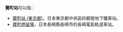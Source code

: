 {{NoteTA
|T=zh-hans:宝町站;zh-hk:寶町站;zh-tw:寶町車站;
|1=zh-hans:宝町站;zh-hk:寶町站;zh-tw:寶町車站;
}}
'''寶町站'''可以指：
* [[寶町站_(東京都)|寶町站 (東京都)]]，日本東京都中央區的都營地下鐵車站。
* [[寶町停留場|寶町停留場]]，日本長崎縣長崎市的長崎電氣軌道車站。

{{消歧义|Cat=三字車站名消歧義}}